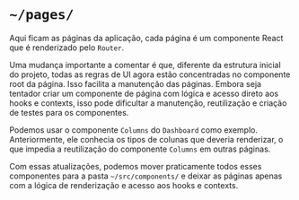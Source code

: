 # `~/pages/`

Aqui ficam as páginas da aplicação, cada página é um componente React que é renderizado pelo `Router`.

Uma mudança importante a comentar é que, diferente da estrutura inicial do projeto, todas as regras de UI agora estão
concentradas no componente root da página. Isso facilita a manutenção das páginas. Embora seja tentador criar um
componente de página com lógica e acesso direto aos hooks e contexts, isso pode dificultar a manutenção, reutilização e
criação de testes para os componentes.

Podemos usar o componente `Columns` do `Dashboard` como exemplo. Anteriormente, ele conhecia os tipos de colunas que
deveria renderizar, o que impedia a reutilização do componente `Columns` em outras páginas.

Com essas atualizações, podemos mover praticamente todos esses componentes para a pasta `~/src/components/` e deixar as
páginas apenas com a lógica de renderização e acesso aos hooks e contexts.

